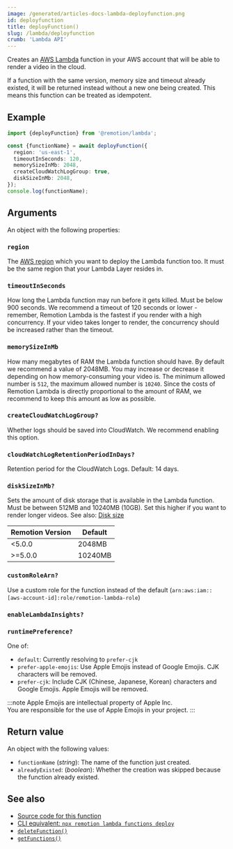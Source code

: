 ```yaml
---
image: /generated/articles-docs-lambda-deployfunction.png
id: deployfunction
title: deployFunction()
slug: /lambda/deployfunction
crumb: 'Lambda API'
---
```


Creates an [AWS Lambda](https://aws.amazon.com/lambda/) function in your AWS account that will be able to render a video in the cloud.

If a function with the same version, memory size and timeout already existed, it will be returned instead without a new one being created. This means this function can be treated as idempotent.

## Example

```ts twoslash
import {deployFunction} from '@remotion/lambda';

const {functionName} = await deployFunction({
  region: 'us-east-1',
  timeoutInSeconds: 120,
  memorySizeInMb: 2048,
  createCloudWatchLogGroup: true,
  diskSizeInMb: 2048,
});
console.log(functionName);
```

## Arguments

An object with the following properties:

### `region`

The [AWS region](/docs/lambda/region-selection) which you want to deploy the Lambda function too. It must be the same region that your Lambda Layer resides in.

### `timeoutInSeconds`

How long the Lambda function may run before it gets killed. Must be below 900 seconds.
We recommend a timeout of 120 seconds or lower - remember, Remotion Lambda is the fastest if you render with a high concurrency. If your video takes longer to render, the concurrency should be increased rather than the timeout.

### `memorySizeInMb`

How many megabytes of RAM the Lambda function should have. By default we recommend a value of 2048MB. You may increase or decrease it depending on how memory-consuming your video is. The minimum allowed number is `512`, the maximum allowed number is `10240`. Since the costs of Remotion Lambda is directly proportional to the amount of RAM, we recommend to keep this amount as low as possible.

### `createCloudWatchLogGroup?`

Whether logs should be saved into CloudWatch. We recommend enabling this option.

### `cloudWatchLogRetentionPeriodInDays?`

Retention period for the CloudWatch Logs. Default: 14 days.

### `diskSizeInMb?`

Sets the amount of disk storage that is available in the Lambda function. Must be between 512MB and 10240MB (10GB). Set this higher if you want to render longer videos. See also: [Disk size](/docs/lambda/disk-size)

| Remotion Version | Default |
| ---------------- | ------- |
| &lt;5.0.0        | 2048MB  |
| &gt;=5.0.0       | 10240MB |

### `customRoleArn?`

Use a custom role for the function instead of the default (`arn:aws:iam::[aws-account-id]:role/remotion-lambda-role`)

### `enableLambdaInsights?`<AvailableFrom v="4.0.61" />

<Options id="enable-lambda-insights" />

### `runtimePreference?`<AvailableFrom v="4.0.205" />

One of:

- `default`: Currently resolving to `prefer-cjk`
- `prefer-apple-emojis`: Use Apple Emojis instead of Google Emojis. CJK characters will be removed.
- `prefer-cjk`: Include CJK (Chinese, Japanese, Korean) characters and Google Emojis. Apple Emojis will be removed.

:::note
Apple Emojis are intellectual property of Apple Inc.  
You are responsible for the use of Apple Emojis in your project.
:::

## Return value

An object with the following values:

- `functionName` (_string_): The name of the function just created.
- `alreadyExisted`: (_boolean_): Whether the creation was skipped because the function already existed.

## See also

- [Source code for this function](https://github.com/remotion-dev/remotion/blob/main/packages/lambda/src/api/deploy-function.ts)
- [CLI equivalent: `npx remotion lambda functions deploy`](/docs/lambda/cli/functions/deploy)
- [`deleteFunction()`](/docs/lambda/deletefunction)
- [`getFunctions()`](/docs/lambda/getfunctions)
